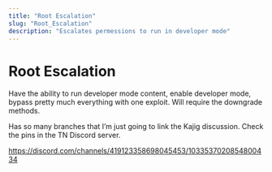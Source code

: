 ```yaml
---
title: "Root Escalation"
slug: "Root_Escalation"
description: "Escalates permessions to run in developer mode"
---
```


# Root Escalation

Have the ability to run developer mode content, enable developer mode, bypass pretty much everything with one exploit. Will require the downgrade methods.

Has so many branches that I’m just going to link the Kajig discussion. Check the pins in the TN Discord server.

https://discord.com/channels/419123358698045453/1033537020854800434

